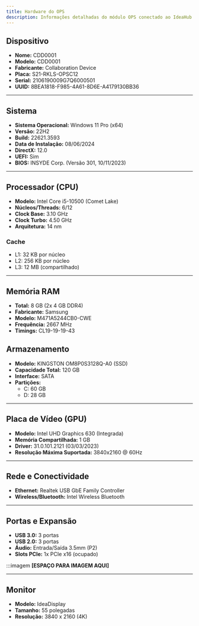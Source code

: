 ```yaml
---
title: Hardware do OPS
description: Informações detalhadas do módulo OPS conectado ao IdeaHub
---
```


## Dispositivo

- **Nome:** CDD0001  
- **Modelo:** CDD0001  
- **Fabricante:** Collaboration Device  
- **Placa:** S21-RKLS-OPSC12  
- **Serial:** 2106190009G7Q6000501  
- **UUID:** 8BEA1818-F985-4A61-8D6E-A4179130BB36

---

## Sistema

- **Sistema Operacional:** Windows 11 Pro (x64)  
- **Versão:** 22H2  
- **Build:** 22621.3593  
- **Data de Instalação:** 08/06/2024  
- **DirectX:** 12.0  
- **UEFI:** Sim  
- **BIOS:** INSYDE Corp. (Versão 301, 10/11/2023)  

---

## Processador (CPU)

- **Modelo:** Intel Core i5-10500 (Comet Lake)  
- **Núcleos/Threads:** 6/12  
- **Clock Base:** 3.10 GHz  
- **Clock Turbo:** 4.50 GHz  
- **Arquitetura:** 14 nm  

### Cache

- L1: 32 KB por núcleo  
- L2: 256 KB por núcleo  
- L3: 12 MB (compartilhado)  

---

## Memória RAM

- **Total:** 8 GB (2x 4 GB DDR4)  
- **Fabricante:** Samsung  
- **Modelo:** M471A5244CB0-CWE  
- **Frequência:** 2667 MHz  
- **Timings:** CL19-19-19-43  


## Armazenamento

- **Modelo:** KINGSTON OM8P0S3128Q-A0 (SSD)  
- **Capacidade Total:** 120 GB  
- **Interface:** SATA  
- **Partições:**  
  - C: 60 GB  
  - D: 28 GB  

---

## Placa de Vídeo (GPU)

- **Modelo:** Intel UHD Graphics 630 (Integrada)  
- **Memória Compartilhada:** 1 GB  
- **Driver:** 31.0.101.2121 (03/03/2023)  
- **Resolução Máxima Suportada:** 3840x2160 @ 60Hz  

---

## Rede e Conectividade

- **Ethernet:** Realtek USB GbE Family Controller  
- **Wireless/Bluetooth:** Intel Wireless Bluetooth  

---

## Portas e Expansão

- **USB 3.0:** 3 portas  
- **USB 2.0:** 3 portas  
- **Áudio:** Entrada/Saída 3.5mm (P2)  
- **Slots PCIe:** 1x PCIe x16 (ocupado)  

:::imagem
**[ESPAÇO PARA IMAGEM AQUI]**  

---

## Monitor

- **Modelo:** IdeaDisplay  
- **Tamanho:** 55 polegadas  
- **Resolução:** 3840 x 2160 (4K)  
